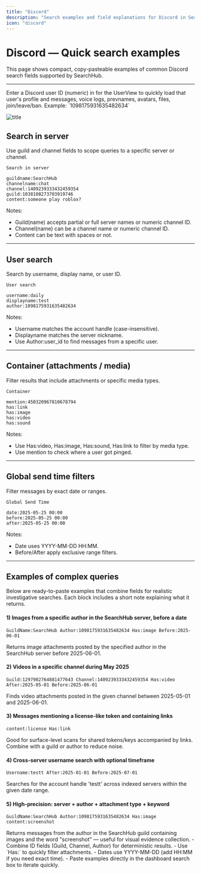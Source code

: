```yaml
---
title: "Discord"
description: "Search examples and field explanations for Discord in SearchHub"
icon: "discord"
---
```


# <Icon icon="discord" iconType="solid" size={32} /> Discord — Quick search examples

This page shows compact, copy-pasteable examples of common Discord search fields supported by SearchHub.

---

<Tip>
  Enter a Discord user ID (numeric) in for the UserView to quickly load that user's profile and messages, voice logs, prevnames, avatars, files, join/leave/ban. Example:  `1098175931635482634`
</Tip>

![title](/images/preview.webp)

## <Icon icon="server" iconType="solid" size={24} /> Search in server

Use guild and channel fields to scope queries to a specific server or channel.

```text
Search in server

guildname:SearchHub
channelname:chat
channel:1409239333432459354
guild:1038108273703919746
content:someone play roblox?
```

<Note>
  Notes:

  - Guild(name) accepts partial or full server names or numeric channel ID.
  - Channel(name) can be a channel name or numeric channel ID.
  - Content can be text with spaces or not.
</Note>

---

## <Icon icon="user" iconType="solid" size={24} /> User search

Search by username, display name, or user ID.

```text
User search

username:daily
displayname:test
author:1098175931635482634
```

<Note>
  Notes:

  - Username matches the account handle (case-insensitive).
  - Displayname matches the server nickname.
  - Use Author:user_id to find messages from a specific user.
</Note>

---

## <Icon icon="paperclip" iconType="solid" size={24} /> Container (attachments / media)

Filter results that include attachments or specific media types.

```text
Container

mention:450320967810678794
has:link
has:image
has:video
has:sound
```

<Note>
  Notes:

  - Use Has:video, Has:image, Has:sound, Has:link to filter by media type.
  - Use mention to check where a user got pinged.
</Note>

---

## <Icon icon="calendar" iconType="solid" size={24} /> Global send time filters

Filter messages by exact date or ranges.

```text
Global Send Time

date:2025-05-25 00:00
before:2025-05-25 00:00
after:2025-05-25 00:00
```

<Note>
  Notes:

  - Date uses YYYY-MM-DD HH:MM.
  - Before/After apply exclusive range filters.
</Note>

---

## <Icon icon="calendar" iconType="solid" size={24} /> Examples of complex queries

Below are ready-to-paste examples that combine fields for realistic investigative searches. Each block includes a short note explaining what it returns.

#### 1) Images from a specific author in the SearchHub server, before a date

```text
GuildName:SearchHub Author:1098175931635482634 Has:image Before:2025-06-01
```

<Note>
  Returns image attachments posted by the specified author in the SearchHub server before 2025-06-01.
</Note>

#### 2) Videos in a specific channel during May 2025

```text
Guild:1297902764881477643 Channel:1409239333432459354 Has:video After:2025-05-01 Before:2025-06-01
```

<Note>
  Finds video attachments posted in the given channel between 2025-05-01 and 2025-06-01.
</Note>

#### 3) Messages mentioning a license-like token and containing links

```text
content:license Has:link
```

<Note>
  Good for surface-level scans for shared tokens/keys accompanied by links. Combine with a guild or author to reduce noise.
</Note>

#### 4) Cross-server username search with optional timeframe

```text
Username:testt After:2025-01-01 Before:2025-07-01
```

<Note>
  Searches for the account handle 'testt' across indexed servers within the given date range.
</Note>

#### 5) High-precision: server \+ author \+ attachment type \+ keyword

```text
GuildName:SearchHub Author:1098175931635482634 Has:image content:screenshot
```

<Note>
  Returns messages from the author in the SearchHub guild containing images and the word "screenshot" — useful for visual evidence collection.
</Note>

<Check>
  - Combine ID fields (Guild, Channel, Author) for deterministic results.
  - Use `Has:<type>` to quickly filter attachments.
  - Dates use YYYY-MM-DD (add HH:MM if you need exact time).
  - Paste examples directly in the dashboard search box to iterate quickly.
</Check>